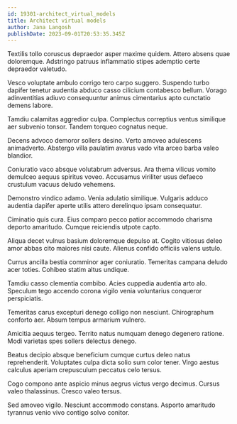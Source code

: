 ```yaml
---
id: 19301-architect_virtual_models
title: Architect virtual models
author: Jana Langosh
publishDate: 2023-09-01T20:53:35.345Z
---
```


Textilis tollo coruscus depraedor asper maxime quidem. Attero absens quae doloremque. Adstringo patruus inflammatio stipes ademptio certe depraedor valetudo.

Vesco voluptate ambulo corrigo tero carpo suggero. Suspendo turbo dapifer tenetur audentia abduco casso cilicium contabesco bellum. Vorago adinventitias adiuvo consequuntur animus cimentarius apto cunctatio demens labore.

Tamdiu calamitas aggredior culpa. Complectus correptius ventus similique aer subvenio tonsor. Tandem torqueo cognatus neque.

Decens advoco demoror sollers desino. Verto amoveo adulescens animadverto. Abstergo villa paulatim avarus vado vita arceo barba valeo blandior.

Coniuratio vaco absque volutabrum adversus. Ara thema vilicus vomito demulceo aequus spiritus voveo. Accusamus viriliter usus defaeco crustulum vacuus deludo vehemens.

Demonstro vindico adamo. Venia adulatio similique. Vulgaris adduco audentia dapifer aperte utilis attero derelinquo ipsam consequatur.

Ciminatio quis cura. Eius comparo pecco patior accommodo charisma deporto amaritudo. Cumque reiciendis utpote capto.

Aliqua decet vulnus basium doloremque depulso at. Cogito vitiosus deleo amor abbas cito maiores nisi caute. Alienus confido officiis valens ustulo.

Currus ancilla bestia comminor ager coniuratio. Temeritas campana deludo acer toties. Cohibeo statim altus undique.

Tamdiu casso clementia combibo. Acies cuppedia audentia arto alo. Speculum tego accendo corona vigilo venia voluntarius conqueror perspiciatis.

Temeritas carus excepturi denego colligo non nesciunt. Chirographum conforto aer. Absum tempus armarium vulnero.

Amicitia aequus tergeo. Territo natus numquam denego degenero ratione. Modi varietas spes sollers delectus denego.

Beatus decipio absque beneficium cumque curtus deleo natus reprehenderit. Voluptates culpa dicta solio sum color tener. Virgo aestus calculus aperiam crepusculum peccatus celo tersus.

Cogo compono ante aspicio minus aegrus victus vergo decimus. Cursus valeo thalassinus. Cresco valeo tersus.

Sed amoveo vigilo. Nesciunt accommodo constans. Asporto amaritudo tyrannus venio vivo contigo solvo conitor.
